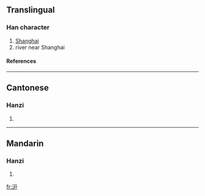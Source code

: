 {{see|滬}}

==Translingual==
===Han character===
{{Han char|rn=85|rad=水|as=04|sn=7|four=|canj=水戈尸 (EIS)}}
# [[Shanghai]]
# river near Shanghai
====References====
{{Han ref|kx=0612.121|hdz=31572.060|uh=6CAA|ud=27818}}

----
==Cantonese==
===Hanzi===
{{yue-hanzi|jyut=|y=wu6}}
# {{defn|Cantonese}}

----
==Mandarin==
===Hanzi===
{{cmn-hanzi|tra=滬|pin=[[hù]] ([[hu4]])|wg=hu<sup>4</sup>}}
# {{defn|Mandarin}}

[[fr:沪]]